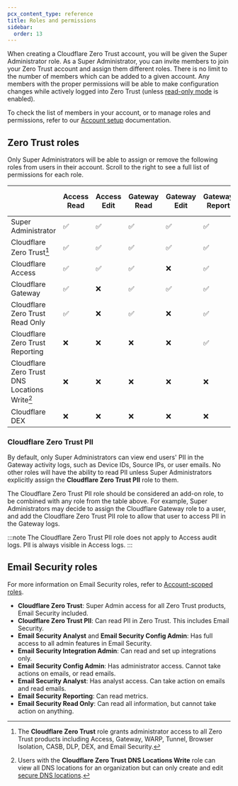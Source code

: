 ```yaml
---
pcx_content_type: reference
title: Roles and permissions
sidebar:
  order: 13
---
```


When creating a Cloudflare Zero Trust account, you will be given the Super Administrator role. As a Super Administrator, you can invite members to join your Zero Trust account and assign them different roles. There is no limit to the number of members which can be added to a given account. Any members with the proper permissions will be able to make configuration changes while actively logged into Zero Trust (unless [read-only mode](/cloudflare-one/api-terraform/#set-dashboard-to-read-only) is enabled).

To check the list of members in your account, or to manage roles and permissions, refer to our [Account setup](/fundamentals/setup/manage-members/) documentation.

## Zero Trust roles

Only Super Administrators will be able to assign or remove the following roles from users in their account. Scroll to the right to see a full list of permissions for each role.

|                                               | Access Read | Access Edit | Gateway Read | Gateway Edit | Gateway Report | DNS Location Read | DNS Location Edit | Billing Read | Billing Edit | DEX Read | DEX Edit |
| --------------------------------------------- | ----------- | ----------- | ------------ | ------------ | -------------- | ----------------- | ----------------- | ------------ | ------------ | -------- | -------- |
| Super Administrator                           | ✅          | ✅          | ✅           | ✅           | ✅             | ✅                | ✅                | ✅           | ✅           | ✅       | ✅       |
| Cloudflare Zero Trust[^1]                     | ✅          | ✅          | ✅           | ✅           | ✅             | ✅                | ✅                | ✅           | ❌           | ✅       | ✅       |
| Cloudflare Access                             | ✅          | ✅          | ✅           | ❌           | ✅             | ❌                | ❌                | ✅           | ❌           | ❌       | ❌       |
| Cloudflare Gateway                            | ✅          | ❌          | ✅           | ✅           | ✅             | ✅                | ✅                | ✅           | ❌           | ❌       | ❌       |
| Cloudflare Zero Trust Read Only               | ✅          | ❌          | ✅           | ❌           | ✅             | ✅                | ❌                | ✅           | ❌           | ❌       | ❌       |
| Cloudflare Zero Trust Reporting               | ❌          | ❌          | ❌           | ❌           | ✅             | ❌                | ❌                | ✅           | ❌           | ✅       | ❌       |
| Cloudflare Zero Trust DNS Locations Write[^2] | ❌          | ❌          | ❌           | ❌           | ❌             | ✅                | ✅                | ❌           | ❌           | ❌       | ❌       |
| Cloudflare DEX                                | ❌          | ❌          | ❌           | ❌           | ❌             | ❌                | ❌                | ❌           | ❌           | ✅       | ✅       |

[^1]: The **Cloudflare Zero Trust** role grants administrator access to all Zero Trust products including Access, Gateway, WARP, Tunnel, Browser Isolation, CASB, DLP, DEX, and Email Security.

[^2]: Users with the **Cloudflare Zero Trust DNS Locations Write** role can view all DNS locations for an organization but can only create and edit [secure DNS locations](/cloudflare-one/connections/connect-devices/agentless/dns/locations/#secure-dns-locations).

### Cloudflare Zero Trust PII

By default, only Super Administrators can view end users' PII in the Gateway activity logs, such as Device IDs, Source IPs, or user emails. No other roles will have the ability to read PII unless Super Administrators explicitly assign the **Cloudflare Zero Trust PII** role to them.

The Cloudflare Zero Trust PII role should be considered an add-on role, to be combined with any role from the table above. For example, Super Administrators may decide to assign the Cloudflare Gateway role to a user, and add the Cloudflare Zero Trust PII role to allow that user to access PII in the Gateway logs.

:::note
The Cloudflare Zero Trust PII role does not apply to Access audit logs. PII is always visible in Access logs.
:::

## Email Security roles

For more information on Email Security roles, refer to [Account-scoped roles](/fundamentals/setup/manage-members/roles/#account-scoped-roles).

- **Cloudflare Zero Trust**: Super Admin access for all Zero Trust products, Email Security included.
- **Cloudflare Zero Trust PII**: Can read PII in Zero Trust. This includes Email Security.
- **Email Security Analyst** and **Email Security Config Admin**: Has full access to all admin features in Email Security.
- **Email Security Integration Admin**: Can read and set up integrations only.
- **Email Security Config Admin**: Has administrator access. Cannot take actions on emails, or read emails.
- **Email Security Analyst**: Has analyst access. Can take action on emails and read emails.
- **Email Security Reporting**: Can read metrics.
- **Email Security Read Only**: Can read all information, but cannot take action on anything.